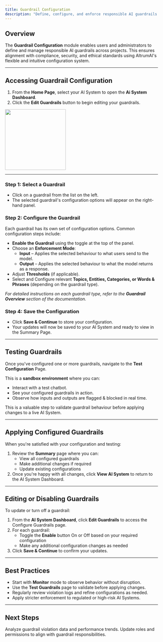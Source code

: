 ```yaml
---
title: Guardrail Configuration
description: "Define, configure, and enforce responsible AI guardrails within your projects"
---
```


## Overview

The **Guardrail Configuration** module enables users and administrators to define and manage responsible AI guardrails across projects. This ensures alignment with compliance, security, and ethical standards using AltrumAI's flexible and intuitive configuration system.

---

## Accessing Guardrail Configuration

1. From the **Home Page**, select your AI System to open the **Ai System Dashboard**.
2. Click the **Edit Guardrails** button to begin editing your guardrails.

<img height="200" src="/images/ai-systems/guardrails.png" />

---

### Step 1: Select a Guardrail

- Click on a guardrail from the list on the left.
- The selected guardrail's configuration options will appear on the right-hand panel.

### Step 2: Configure the Guardrail

Each guardrail has its own set of configuration options. Common configuration steps include:

- **Enable the Guardrail** using the toggle at the top of the panel.
- Choose an **Enforcement Mode**:
  - **Input** – Applies the selected behaviour to what users send to the model.
  - **Output** – Applies the selected behaviour to what the model returns as a response.
- Adjust **Thresholds** (if applicable).
- Select and Configure relevant **Topics, Entities, Categories, or Words & Phrases** (depending on the guardrail type).

 _For detailed instructions on each guardrail type, refer to the **Guardrail Overview** section of the documentation._

### Step 4: Save the Configuration

- Click **Save & Continue** to store your configuration.
- Your updates will now be saved to your AI System and ready to view in the Summary Page.

---

## Testing Guardrails

Once you've configured one or more guardrails, navigate to the **Test Configuration** Page.

This is a **sandbox environment** where you can:

- Interact with a test chatbot.
- See your configured guardrails in action.
- Observe how inputs and outputs are flagged & blocked in real time.

This is a valuable step to validate guardrail behaviour before applying changes to a live AI System.

---

## Applying Configured Guardrails

When you're satisfied with your configuration and testing:

1. Review the **Summary** page where you can:
   - View all configured guardrails
   - Make additional changes if required
   - Update existing configurations
2. Once you're happy with all changes, click **View AI System** to return to the AI System Dashboard.

---

## Editing or Disabling Guardrails

To update or turn off a guardrail:

1. From the **AI System Dashboard**, click **Edit Guardrails** to access the Configure Guardrails page.
2. For each guardrail:
   - Toggle the **Enable** button On or Off based on your required configuration
   - Make any additional configuration changes as needed
3. Click **Save & Continue** to confirm your updates.

---

## Best Practices

- Start with **Monitor** mode to observe behavior without disruption.
- Use the **Test Guardrails** page to validate before applying changes.
- Regularly review violation logs and refine configurations as needed.
- Apply stricter enforcement to regulated or high-risk AI Systems.

---

## Next Steps

<CardGroup cols={2}>
  <Card
    title="Review Reports"
    icon="chart-bar"
    href="/product-guide/reporting"
  >
    Analyze guardrail violation data and performance trends.
  </Card>
  <Card
    title="Manage Users"
    icon="user-gear"
    href="product-guide/administration"
  >
    Update roles and permissions to align with guardrail responsibilities.
  </Card>
</CardGroup>
